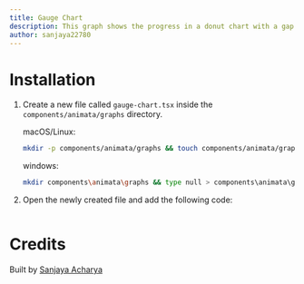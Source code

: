 ```yaml
---
title: Gauge Chart
description: This graph shows the progress in a donut chart with a gap at bottom.
author: sanjaya22780
---
```


<ComponentPreview name="graphs-gauge-chart--docs" />

# Installation

1. Create a new file called `gauge-chart.tsx` inside the `components/animata/graphs` directory.

   macOS/Linux:

   ```bash
   mkdir -p components/animata/graphs && touch components/animata/graphs/gauge-chart.tsx
   ```

   windows:

   ```bash
   mkdir components\animata\graphs && type null > components\animata\graphs\gauge-chart.tsx
   ```

2. Open the newly created file and add the following code:

   ```jsx file=<rootDir>/animata/graphs/gauge-chart.tsx

   ```

# Credits

Built by [Sanjaya Acharya](https://github.com/acharya-sanjaya)
